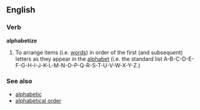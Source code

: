 ==English==

===Verb===
'''alphabetize'''
#To arrange items (i.e. [[word]]s) in order of the first (and subsequent) letters as they appear in the [[alphabet]] (i.e. the standard list A-B-C-D-E-F-G-H-I-J-K-L-M-N-O-P-Q-R-S-T-U-V-W-X-Y-Z.)

===See also===
*[[alphabetic]]
*[[alphabetical order]]